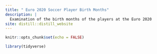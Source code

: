 ```yaml
---
title: " Euro 2020 Soccer Player Birth Months"
description: |
  Examination of the birth months of the players at the Euro 2020
site: distill::distill_website
---
```


```r
knitr::opts_chunk$set(echo = FALSE)

library(tidyverse)


```

